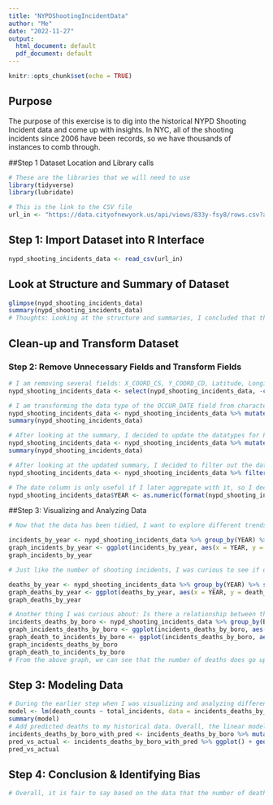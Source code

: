 ```yaml
---
title: "NYPDShootingIncidentData"
author: "Me"
date: "2022-11-27"
output:
  html_document: default
  pdf_document: default
---
```


```r
knitr::opts_chunk$set(echo = TRUE)
```

## Purpose

The purpose of this exercise is to dig into the historical NYPD Shooting Incident data and come up with insights. In NYC, all of the shooting incidents since 2006 have been records, so we have thousands of instances to comb through. 

##Step 1 Dataset Location and Library calls

```r
# These are the libraries that we will need to use
library(tidyverse)
library(lubridate)

# This is the link to the CSV file
url_in <- "https://data.cityofnewyork.us/api/views/833y-fsy8/rows.csv?accessType=DOWNLOAD"
```

## Step 1: Import Dataset into R Interface 

```r
nypd_shooting_incidents_data <- read_csv(url_in)
```

## Look at Structure and Summary of Dataset

```r
glimpse(nypd_shooting_incidents_data)
summary(nypd_shooting_incidents_data)
# Thoughts: Looking at the structure and summaries, I concluded that there's several columns in the dataset that I don't need for the exploratory analysis that I will conduct
```

## Clean-up and Transform Dataset

### Step 2: Remove Unnecessary Fields and Transform Fields
```r
# I am removing several fields: X_COORD_CS, Y_COORD_CD, Latitude, Longitude, Lon_Lat, Jurisdiction_Code, Location_Desc, Precinct to tidy up the dataset since I don't think they are necessary for the analysis I am planning
nypd_shooting_incidents_data <- select(nypd_shooting_incidents_data, -c(X_COORD_CD, Y_COORD_CD, Latitude, Longitude, Lon_Lat, PRECINCT, JURISDICTION_CODE, LOCATION_DESC))

# I am transforming the data type of the OCCUR_DATE field from character to date format. 
nypd_shooting_incidents_data <- nypd_shooting_incidents_data %>% mutate(OCCUR_DATE = mdy(OCCUR_DATE))
summary(nypd_shooting_incidents_data)

# After looking at the summary, I decided to update the datatypes for PERP_AGE_GROUP, PERP_SEX, PERP_RACE, VIC_AGE_GROUP, VIC_SEX, VIC_RACE, and BORO. I'm updating them to factors so that I can see the count when when I use summary
nypd_shooting_incidents_data <- nypd_shooting_incidents_data %>% mutate(PERP_AGE_GROUP = as.factor(PERP_AGE_GROUP),PERP_SEX = as.factor(PERP_SEX),PERP_RACE = as.factor(PERP_RACE),VIC_AGE_GROUP = as.factor(VIC_AGE_GROUP),VIC_SEX = as.factor(VIC_SEX),VIC_RACE = as.factor(VIC_RACE), BORO = as.factor(BORO))
summary(nypd_shooting_incidents_data)

# After looking at the updated summary, I decided to filter out the data points where the perpetrators age group was unknown, 1020, or 'Other'. We have a lot of data points where we don't have any useful information on the perpetrators and this will get rid a large deal of them
nypd_shooting_incidents_data <- nypd_shooting_incidents_data %>% filter(PERP_AGE_GROUP %in% c("18-24","25-44","<18","45-64","65+"))

# The date column is only useful if I later aggregate with it, so I decided to add in a column for the year
nypd_shooting_incidents_data$YEAR <- as.numeric(format(nypd_shooting_incidents_data$OCCUR_DATE, "%Y"))
```

##Step 3: Visualizing and Analyzing Data

```r
# Now that the data has been tidied, I want to explore different trends visually to gain more understanding over the dataset. So the first thing I wanted to do was see the trend of the shooting incidents over time. Here is a plot of that by year. I am glad to see that it has a downward trend. I'm worried about the number since Covid though. It's risen quite sharply. I wonder why. 

incidents_by_year <- nypd_shooting_incidents_data %>% group_by(YEAR) %>% summarise(total_incidents = n())
graph_incidents_by_year <- ggplot(incidents_by_year, aes(x = YEAR, y = total_incidents)) + geom_point()
graph_incidents_by_year

# Just like the number of shooting incidents, I was curious to see if deaths from the shooting incidents was also following the same patter by year. It's not too much of a surprise, but looks like its quite identical. I guess when there is a shooting, the perpetrator isn't exactly looking to not kill when shooting with a gun 

deaths_by_year <- nypd_shooting_incidents_data %>% group_by(YEAR) %>% summarise(death_counts = sum(STATISTICAL_MURDER_FLAG == "TRUE"))
graph_deaths_by_year <- ggplot(deaths_by_year, aes(x = YEAR, y = death_counts)) + geom_point()
graph_deaths_by_year

# Another thing I was curious about: Is there a relationship between the number of shooting incidents and deaths by neighborhood?
incidents_deaths_by_boro <- nypd_shooting_incidents_data %>% group_by(BORO) %>% summarise(total_incidents = n(), death_counts = sum(STATISTICAL_MURDER_FLAG == "TRUE"), death_rate_per_incident = sum(STATISTICAL_MURDER_FLAG == "TRUE") / n())
graph_incidents_deaths_by_boro <- ggplot(incidents_deaths_by_boro, aes(x = total_incidents, y = death_counts)) + geom_point()
graph_death_to_incidents_by_boro <- ggplot(incidents_deaths_by_boro, aes(x = total_incidents, y = death_rate_per_incident)) + geom_point()
graph_incidents_deaths_by_boro
graph_death_to_incidents_by_boro
# From the above graph, we can see that the number of deaths does go up relative to number of incidents. However, if we look at the deaths per incident by boro, it appears to be relatively flat, which suggests that there isn't anything unique about the shooting habits across boros. That means that there is a fairly linear relationship between incidents and deaths without any material confounding variables. 
```


## Step 3: Modeling Data
```r
# During the earlier step when I was visualizing and analyzing different trends in the NYPD shooting incident data, I there is a fairly linear relationship between the number of incidents and the associated deaths as a result of the shootings across each boro in NY. I would like to create a model that fits appropriately to the dataset and predicts the number of deaths based on the number of incidents.
model <- lm(death_counts ~ total_incidents, data = incidents_deaths_by_boro)
summary(model)
# Add predicted deaths to my historical data. Overall, the linear model does very well in fitting to the data with a very low variance. 
incidents_deaths_by_boro_with_pred <- incidents_deaths_by_boro %>% mutate(pred = predict(model))
pred_vs_actual <- incidents_deaths_by_boro_with_pred %>% ggplot() + geom_point(aes(x = total_incidents, y = death_counts), color = "blue") + geom_line(aes(x = total_incidents, y = pred), color = "red")+ geom_point(aes(x = total_incidents, y = pred), color = "red")
pred_vs_actual
```

## Step 4: Conclusion & Identifying Bias

```r
# Overall, it is fair to say based on the data that the number of deaths is highly correlated to the number of shooting incidents and there are not many confounding variables like Boro that have any effect on that relationship. Of course, more research will have to be done to determine if the motive behind a shooting or timing of a shooting have any impact on mortality as well. As much as I wanted to remain unbiased, I did have some preconceived notions that were debunked through looking at this data. I had assumed ta the mortality rate when shot (death per shooting) would actually vary quite a bit based on Boro (neighborhood). The reason I had thought this was because I felt that the reason for a shooting incident would vary quite a bit depending on the neighborhood since some Boro's will have more gang related conflicts than others. However, that did not turn out to be the case.
```